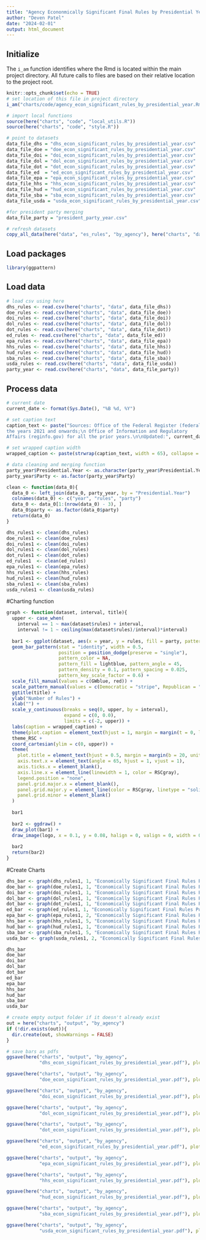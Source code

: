 ```yaml
---
title: "Agency Econonmically Significant Final Rules by Presidential Year"
author: "Deven Patel"
date: "2024-02-01"
output: html_document
---
```


## Initialize

The `i_am` function identifies where the Rmd is located within the main project directory. All future calls to files are based on their relative location to the project root.

```r
knitr::opts_chunk$set(echo = TRUE)
# set location of this file in project directory
i_am("charts/code/agency_econ_significant_rules_by_presidential_year.Rmd")

# import local functions
source(here("charts", "code", "local_utils.R"))
source(here("charts", "code", "style.R"))

# point to datasets
data_file_dhs = "dhs_econ_significant_rules_by_presidential_year.csv"
data_file_doe = "doe_econ_significant_rules_by_presidential_year.csv"
data_file_doi = "doi_econ_significant_rules_by_presidential_year.csv"
data_file_dol = "dol_econ_significant_rules_by_presidential_year.csv"
data_file_dot = "dot_econ_significant_rules_by_presidential_year.csv"
data_file_ed  = "ed_econ_significant_rules_by_presidential_year.csv"
data_file_epa = "epa_econ_significant_rules_by_presidential_year.csv"
data_file_hhs = "hhs_econ_significant_rules_by_presidential_year.csv"
data_file_hud = "hud_econ_significant_rules_by_presidential_year.csv"
data_file_sba = "sba_econ_significant_rules_by_presidential_year.csv"
data_file_usda = "usda_econ_significant_rules_by_presidential_year.csv"

#for president party merging
data_file_party = "president_party_year.csv"

# refresh datasets
copy_all_data(here("data", "es_rules", "by_agency"), here("charts", "data"))

```

## Load packages

```r
library(ggpattern)
```

## Load data

```r
# load csv using here
dhs_rules <- read.csv(here("charts", "data", data_file_dhs))
doe_rules <- read.csv(here("charts", "data", data_file_doe))
doi_rules <- read.csv(here("charts", "data", data_file_doi))
dol_rules <- read.csv(here("charts", "data", data_file_dol))
dot_rules <- read.csv(here("charts", "data", data_file_dot))
ed_rules <- read.csv(here("charts", "data", data_file_ed))
epa_rules <- read.csv(here("charts", "data", data_file_epa))
hhs_rules <- read.csv(here("charts", "data", data_file_hhs))
hud_rules <- read.csv(here("charts", "data", data_file_hud))
sba_rules <- read.csv(here("charts", "data", data_file_sba))
usda_rules <- read.csv(here("charts", "data", data_file_usda))
party_year <- read.csv(here("charts", "data", data_file_party))
```

## Process data

```r
# current date
current_date <- format(Sys.Date(), "%B %d, %Y")

# set caption text
caption_text <- paste("Sources: Office of the Federal Register (federalregister.gov) for
the years 2021 and onwards;\n Office of Information and Regulatory
Affairs (reginfo.gov) for all the prior years.\n\nUpdated:", current_date)

# set wrapped caption width
wrapped_caption <- paste(strwrap(caption_text, width = 65), collapse = "\n")

# data cleaning and merging function
party_year$Presidential.Year <- as.character(party_year$Presidential.Year)
party_year$Party <- as.factor(party_year$Party)

clean <- function(data_0){
  data_0 <- left_join(data_0, party_year, by = "Presidential.Year")
  colnames(data_0) <- c("year", "rules", "party")
  data_0 <- data_0[1:(nrow(data_0) - 3), ]
  data_0$party <- as.factor(data_0$party)
  return(data_0)
}

dhs_rules1 <- clean(dhs_rules)
doe_rules1 <- clean(doe_rules)
doi_rules1 <- clean(doi_rules)
dol_rules1 <- clean(dol_rules)
dot_rules1 <- clean(dot_rules)
ed_rules1  <- clean(ed_rules)
epa_rules1 <- clean(epa_rules)
hhs_rules1 <- clean(hhs_rules)
hud_rules1 <- clean(hud_rules)
sba_rules1 <- clean(sba_rules)
usda_rules1 <- clean(usda_rules)


```

#Charting function

```r
graph <- function(dataset, interval, title){
  upper <- case_when(
    interval == 1 ~ max(dataset$rules) + interval,
    interval != 1 ~ ceiling(max(dataset$rules)/interval)*interval)
  
  bar1 <- ggplot(dataset, aes(x = year, y = rules, fill = party, pattern = party)) +
  geom_bar_pattern(stat = "identity", width = 0.5,
                   position = position_dodge(preserve = "single"),
                   pattern_color = NA,
                   pattern_fill = lightblue, pattern_angle = 45,
                   pattern_density = 0.1, pattern_spacing = 0.025,
                   pattern_key_scale_factor = 0.6) +
  scale_fill_manual(values = c(GWblue, red)) +
  scale_pattern_manual(values = c(Democratic = "stripe", Republican = "none")) +
  ggtitle(title) +
  ylab("Number of Rules") +
  xlab("") +
  scale_y_continuous(breaks = seq(0, upper, by = interval), 
                     expand = c(0, 0.0), 
                     limits = c(-2, upper)) +
  labs(caption = wrapped_caption) +
  theme(plot.caption = element_text(hjust = 1, margin = margin(t = 0, l = 36, b = 50, unit = "pt"))) +
  theme_RSC +
  coord_cartesian(ylim = c(0, upper)) +
  theme(
    plot.title = element_text(hjust = 0.5, margin = margin(b = 20, unit = "pt")),
    axis.text.x = element_text(angle = 65, hjust = 1, vjust = 1),
    axis.ticks.x = element_blank(),
    axis.line.x = element_line(linewidth = 1, color = RSCgray),
    legend.position = "none",
    panel.grid.major.x = element_blank(),
    panel.grid.major.y = element_line(color = RSCgray, linetype = "solid"),
    panel.grid.minor = element_blank()
  )
  
  bar1
  
  bar2 <- ggdraw() + 
  draw_plot(bar1) + 
  draw_image(logo, x = 0.1, y = 0.08, halign = 0, valign = 0, width = 0.2)
  
  bar2 
  return(bar2)
}


```

#Create Charts

```r
dhs_bar <- graph(dhs_rules1, 1, "Economically Significant Final Rules Published by DHS Each Presidential Year")
doe_bar <- graph(doe_rules1, 1, "Economically Significant Final Rules Published by DOE Each Presidential Year")
doi_bar <- graph(doi_rules1, 1, "Economically Significant Final Rules Published by DOI Each Presidential Year")
dol_bar <- graph(dol_rules1, 1, "Economically Significant Final Rules Published by DOL Each Presidential Year")
dot_bar <- graph(dot_rules1, 1, "Economically Significant Final Rules Published by DOT Each Presidential Year")
ed_bar  <- graph(ed_rules1, 1, "Economically Significant Final Rules Published by ED Each Presidential Year")
epa_bar <- graph(epa_rules1, 2, "Economically Significant Final Rules Published by EPA Each Presidential Year")
hhs_bar <- graph(hhs_rules1, 5, "Economically Significant Final Rules Published by HHS Each Presidential Year")
hud_bar <- graph(hud_rules1, 1, "Economically Significant Final Rules Published by HUD Each Presidential Year")
sba_bar <- graph(sba_rules1, 5, "Economically Significant Final Rules Published by SBA Each Presidential Year")
usda_bar <- graph(usda_rules1, 2, "Economically Significant Final Rules Published by USDA Each Presidential Year")

dhs_bar
doe_bar
doi_bar
dol_bar
dot_bar
ed_bar
epa_bar
hhs_bar
hud_bar
sba_bar
usda_bar
```




```r
# create empty output folder if it doesn't already exist
out = here("charts", "output", "by_agency")
if (!dir.exists(out)){
  dir.create(out, showWarnings = FALSE)
}

# save bars as pdfs
ggsave(here("charts", "output", "by_agency", 
            "dhs_econ_significant_rules_by_presidential_year.pdf"), plot = dhs_bar, width = 12, height = 9, dpi = 300)

ggsave(here("charts", "output", "by_agency", 
            "doe_econ_significant_rules_by_presidential_year.pdf"), plot = doe_bar, width = 12, height = 9, dpi = 300)

ggsave(here("charts", "output", "by_agency", 
            "doi_econ_significant_rules_by_presidential_year.pdf"), plot = doi_bar, width = 12, height = 9, dpi = 300)

ggsave(here("charts", "output", "by_agency", 
            "dol_econ_significant_rules_by_presidential_year.pdf"), plot = dol_bar, width = 12, height = 9, dpi = 300)

ggsave(here("charts", "output", "by_agency", 
            "dot_econ_significant_rules_by_presidential_year.pdf"), plot = dot_bar, width = 12, height = 9, dpi = 300)

ggsave(here("charts", "output", "by_agency", 
            "ed_econ_significant_rules_by_presidential_year.pdf"), plot = ed_bar, width = 12, height = 9, dpi = 300)

ggsave(here("charts", "output", "by_agency", 
            "epa_econ_significant_rules_by_presidential_year.pdf"), plot = epa_bar, width = 12, height = 9, dpi = 300)

ggsave(here("charts", "output", "by_agency", 
            "hhs_econ_significant_rules_by_presidential_year.pdf"), plot = hhs_bar, width = 12, height = 9, dpi = 300)

ggsave(here("charts", "output", "by_agency", 
            "hud_econ_significant_rules_by_presidential_year.pdf"), plot = hud_bar, width = 12, height = 9, dpi = 300) 

ggsave(here("charts", "output", "by_agency", 
            "sba_econ_significant_rules_by_presidential_year.pdf"), plot = sba_bar, width = 12, height = 9, dpi = 300)

ggsave(here("charts", "output", "by_agency", 
            "usda_econ_significant_rules_by_presidential_year.pdf"), plot = usda_bar, width = 12, height = 9, dpi = 300)

```
